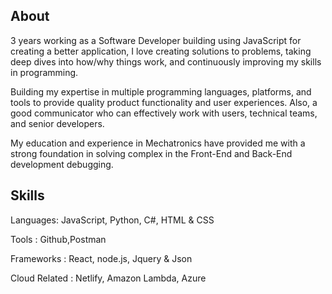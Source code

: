 ## About
3 years working as a Software Developer building using JavaScript for creating a better application, I love creating solutions to problems, taking deep dives into how/why things work, and continuously improving my skills in programming.

Building my expertise in multiple programming languages, platforms, and tools to provide quality product functionality and user experiences. Also, a good communicator who can effectively work with users, technical teams, and senior developers.

 My education and experience in Mechatronics have provided me with a strong foundation in solving complex in the Front-End and Back-End development debugging.

## Skills

 Languages: JavaScript, Python, C#, HTML & CSS

 Tools : Github,Postman

 Frameworks : React, node.js, Jquery & Json

 Cloud Related : Netlify, Amazon Lambda, Azure 
